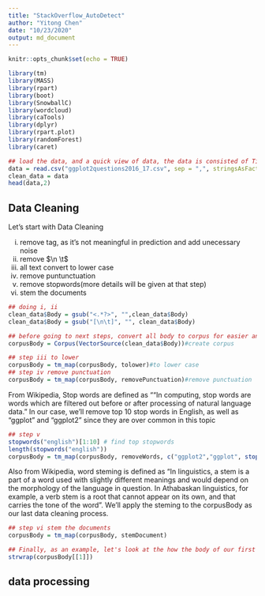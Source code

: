```yaml
---
title: "StackOverflow_AutoDetect"
author: "Yitong Chen"
date: "10/23/2020"
output: md_document
---
```


```r
knitr::opts_chunk$set(echo = TRUE)
```

```r
library(tm)
library(MASS)
library(rpart)
library(boot)
library(SnowballC)
library(wordcloud)
library(caTools)
library(dplyr)
library(rpart.plot)
library(randomForest)
library(caret)
```

```r
## load the data, and a quick view of data, the data is consisted of Title, Body, score, we'll mainly dig in to Title and Body and infer score
data = read.csv("ggplot2questions2016_17.csv", sep = ",", stringsAsFactors = FALSE)
clean_data = data
head(data,2)
```

## Data Cleaning <br/>

Let's start with Data Cleaning <br/>

i)   remove <html> tag, as it's not meaningful in prediction and add unecessary noise <br/>
ii)  remove $\n \t$   <br/>
iii) all text convert to lower case  <br/>
iv)  remove puntunctuation    <br/>
v)   remove stopwords(more details will be given at that step)   <br/>
vi)  stem the documents      <br/>

```r
## doing i, ii
clean_data$Body = gsub("<.*?>", "",clean_data$Body)
clean_data$Body = gsub("[\n\t]", "", clean_data$Body)
```

```r
## before going to next steps, convert all body to corpus for easier analysis
corpusBody = Corpus(VectorSource(clean_data$Body))#create corpus
```

```r
## step iii to lower
corpusBody = tm_map(corpusBody, tolower)#to lower case
## step iv remove punctuation
corpusBody = tm_map(corpusBody, removePunctuation)#remove punctuation
```


From Wikipedia, Stop words are defined as ""In computing, stop words are words which are filtered out before or after processing of natural language data." In our case, we'll remove top 10 stop words in English, as well as "ggplot" and "ggplot2" since they are over common in this topic
```r
## step v 
stopwords("english")[1:10] # find top stopwords
length(stopwords("english"))
corpusBody = tm_map(corpusBody, removeWords, c("ggplot2","ggplot", stopwords("english")))
```

Also from Wikipedia, word steming is defined as "In linguistics, a stem is a part of a word used with slightly different meanings and would depend on the morphology of the language in question. In Athabaskan linguistics, for example, a verb stem is a root that cannot appear on its own, and that carries the tone of the word". We'll apply the steming to the corpusBody as our last data cleaning process.
```r
## step vi stem the documents
corpusBody = tm_map(corpusBody, stemDocument)
```

```r
## Finally, as an example, let's look at the how the body of our first row are finally converted 
strwrap(corpusBody[[1]])
```



## data processing





